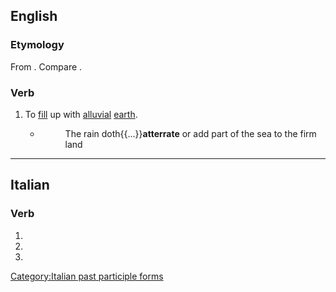 ==English==

===Etymology===
From {{bor|en|it|atterrare}}. Compare {{lena}} {{der|en|LL.|atterrare||to cast to earth}}.

{{rfp|en}}

===Verb===
{{en-verb}}

# {{lb|en|obsolete|rare|transitive}} To [[fill]] up with [[alluvial]] [[earth]].
#* {{RQ:Ray Travels}}
#*: The rain doth{{...}}'''atterrate''' or add part of the sea to the firm land

{{Webster 1913}}

----

==Italian==

===Verb===
{{head|it|verb form}}

# {{inflection of|it|atterrare||2|p|pres|indc}}
# {{inflection of|it|atterrare||2|p|impr}}
# {{feminine plural of|it|atterrato}}

[[Category:Italian past participle forms]]